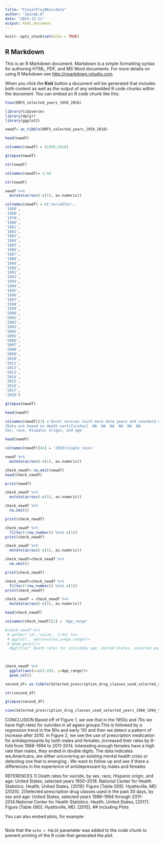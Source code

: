 ```yaml
---
title: "FinialProjBAsicdata"
author: "Zainab.O"
date: "2023-12-11"
output: html_document
---
```


```r
knitr::opts_chunk$set(echo = TRUE)
```

## R Markdown

This is an R Markdown document. Markdown is a simple formatting syntax for authoring HTML, PDF, and MS Word documents. For more details on using R Markdown see <http://rmarkdown.rstudio.com>.

When you click the **Knit** button a document will be generated that includes both content as well as the output of any embedded R code chunks within the document. You can embed an R code chunk like this:

```r
View(DRFS_selected_years_1950_2018)
```

```r
library(tidyverse)
library(dplyr)
library(ggplot2)
```


```r
newdf= as_tibble(DRFS_selected_years_1950_2018)
```


```r
head(newdf)
```

```r
colnames(newdf) = (1950:2018)
```


```r
glimpse(newdf)
```

```r
str(newdf)
```

```r
colnames(newdf)= 1:44
```

```r
str(newdf)
```


```r
newdf %>%
  mutate(across(-c(1), as.numeric))
```


```r
colnames(newdf) = c('variables',
'1950', 
'1960', 
'1970', 
'1980',
'1981',
'1982',
'1983',
'1984',
'1985',
'1986',
'1987',
'1988',
'1989',
'1990',
'1991',
'1992',
'1993',
'1994',
'1995',
'1996',
'1997',
'1998',
'1999',
'2000',
'2001',
'2002',
'2003',
'2004',
'2005',
'2006',
'2007',
'2008',
'2009',
'2010',
'2011',
'2012',
'2013',
'2014',
'2015',
'2016',
'2017',
'2018')
```

```r
glimpse(newdf)
```


```r
head(newdf)
```


```r
colnames(newdf)[1] ='Excel version (with more data years and standard errors when available): https://www.cdc.gov/nchs/hus/contents2019.htm#Table-009	NA	NA	NA	NA	NA	NA	
[Data are based on death certificates]	NA	NA	NA	NA	NA	NA	
Sex, race, Hispanic origin, and age'
```


```r
head(newdf)
```

```r
colnames(newdf)[44] = '2018(single race)'
```

```r
newdf %>%
  mutate(across(-c(1), as.numeric))
```

```r
check_newdf= na.omit(newdf)
head(check_newdf)
```
```r
print(newdf)
```


```r
check_newdf %>%
  mutate(across(-c(1), as.numeric))
```

```r
check_newdf %>%
  na.omit()

print(check_newdf)

check_newdf %>%
  filter(!row_number() %in% c(1))
print(check_newdf)
```

```r
check_newdf %>%
  mutate(across(-c(1), as.numeric))


```
```r
check_newdf=check_newdf %>%
  na.omit()

print(check_newdf)

check_newdf=check_newdf %>%
  filter(!row_number() %in% c(1))
print(check_newdf)

check_newdf = check_newdf %>%
  mutate(across(-c(1), as.numeric))

head(check_newdf)
```

```r
colnames(check_newdf)[1] = 'Age_range'
```

```r
#check_newdf %>%
 # gather('id','value', 2:44) %>%
 # ggplot(., aes(x=value,y=Age_range))+
 # geom_point()+
  #ggtitle(" Death rates for suicideby age: United States, selected years 1950–2018")
  
  

check_newdf %>%
  ggplot(aes(x=c(2:43), y=Age_range))+
  geom_col()
```
```r
second_df= as.tibble(Selected_prescription_drug_classes_used_selected_years_1988_1994_through_2011_2014)
```

```r
str(second_df)
```

```r
glimpse(second_df)
```

```r
view(Selected_prescription_drug_classes_used_selected_years_1988_1994_through_2011_2014)
```


CONCLUSION
Based off of Figure 1, we see that in the 1950s and 70s we have high rates for suicides in all agaes groups.This is followed by a regression trend in the 90s and early '00 and then we detect a pattern of increase after 2010. In Figure 2, we see the use of prescription medication for antidepressants by both males and females ,increased their rates by 6-fold from 1988-1994 to 2011-2014. Interesting enough females have a high rate than males, they ended in double digits.
The data indicates we,Americans, are either uncovering an existing mental health crisis or detecting one that  is emerging . We want to follow up and see if there a differences in the experience of antidepressant by males and females

REFERENCES
1) Death rates for suicide, by sex, race, Hispanic origin, and age: United States, selected years 1950–2018..National Center for Health Statistics. Health, United States, [2019]: Figure [Table 009]. Hyattsville, MD. [2020].
2)Selected prescription drug classes used in the past 30 days, by sex and age: United States, selected
years 1988–1994 through 2011–2014.National Center for Health Statistics. Health, United States, [2017]: Figure [Table 080]. Hyattsville, MD. [2015].
## Including Plots

You can also embed plots, for example:

```r

```

Note that the `echo = FALSE` parameter was added to the code chunk to prevent printing of the R code that generated the plot.
